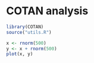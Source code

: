 # COTAN analysis

```r

library(COTAN)
source("utils.R")

x <- rnorm(500)
y <- x + rnorm(500)
plot(x, y)
```